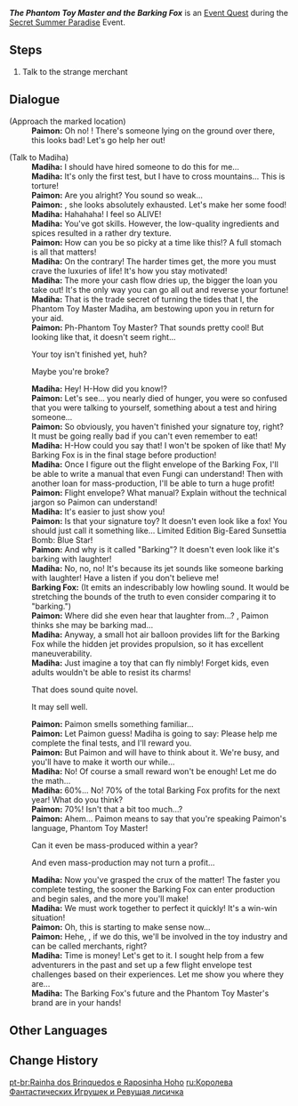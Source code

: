 {{Quest Infobox
|id            = 73526
|image         = Event Quest The Phantom Toy Master and the Barking Fox.png
|type          = World
|event_name    = Secret Summer Paradise
|requirement   = 
* Complete [[Fairground Gathering, Summer Lights Illuminated]]
|characters    = Madiha; Paimon; Traveler
|startLocation = [[Veluriyam Mirage]]
|region        = 
|area          = Veluriyam Mirage
|subarea       = Silver Bottle Courtyard
|next          = 
|rewards       = Mora*10,000;Adventurer's Experience*4
|otherRewards  = 
* Unlocks the [[Secret Summer Paradise/Sojourns of the Barking Fox|Sojourns of the Barking Fox]] subevent.
}}
'''''The Phantom Toy Master and the Barking Fox''''' is an [[Event Quest]] during the [[Secret Summer Paradise]] Event.

==Steps==
# Talk to the strange merchant

==Dialogue==
{{Quest Description|While taking a stroll through Veluriyam Mirage, you and Paimon notice a weary merchant. Perhaps giving her a hand may earn you a rare reward...}}
{{Dialogue Start}}
;(Approach the marked location)
:'''Paimon:''' Oh no! {{Traveler}}! There's someone lying on the ground over there, this looks bad! Let's go help her out!

;(Talk to Madiha)
:'''Madiha:''' I should have hired someone to do this for me...
:'''Madiha:''' It's only the first test, but I have to cross mountains... This is torture!
:'''Paimon:''' Are you alright? You sound so weak...
:'''Paimon:''' {{Traveler}}, she looks absolutely exhausted. Let's make her some food!
:{{Black Screen|You cook up some piping-hot Fried Radish Balls and Steak at the nearby stove to help the stranger regain her strength...}}
:'''Madiha:''' Hahahaha! I feel so ALIVE!
:'''Madiha:''' You've got skills. However, the low-quality ingredients and spices resulted in a rather dry texture.
:'''Paimon:''' How can you be so picky at a time like this!? A full stomach is all that matters!
:'''Madiha:''' On the contrary! The harder times get, the more you must crave the luxuries of life! It's how you stay motivated!
:'''Madiha:''' The more your cash flow dries up, the bigger the loan you take out! It's the only way you can go all out and reverse your fortune!
:'''Madiha:''' That is the trade secret of turning the tides that I, the Phantom Toy Master Madiha, am bestowing upon you in return for your aid.
:'''Paimon:''' Ph-Phantom Toy Master? That sounds pretty cool! But looking like that, it doesn't seem right...
:{{DIcon}} Your toy isn't finished yet, huh?
:{{DIcon}} Maybe you're broke?
:'''Madiha:''' Hey! H-How did you know!?
:'''Paimon:''' Let's see... you nearly died of hunger, you were so confused that you were talking to yourself, something about a test and hiring someone...
:'''Paimon:''' So obviously, you haven't finished your signature toy, right? It must be going really bad if you can't even remember to eat!
:'''Madiha:''' H-How could you say that! I won't be spoken of like that! My Barking Fox is in the final stage before production!
:'''Madiha:''' Once I figure out the flight envelope of the Barking Fox, I'll be able to write a manual that even Fungi can understand! Then with another loan for mass-production, I'll be able to turn a huge profit!
:'''Paimon:''' Flight envelope? What manual? Explain without the technical jargon so Paimon can understand!
:'''Madiha:''' It's easier to just show you!
:{{Black Screen|Madiha pulls out a blue package from her bag and quickly inflates it.<br>A moment later, a strange-looking toy appears and floats steadily in midair.}}
:'''Paimon:''' Is that your signature toy? It doesn't even look like a fox! You should just call it something like... Limited Edition Big-Eared Sunsettia Bomb: Blue Star!
:'''Paimon:''' And why is it called "Barking"? It doesn't even look like it's barking with laughter!
:'''Madiha:''' No, no, no! It's because its jet sounds like someone barking with laughter! Have a listen if you don't believe me!
:'''Barking Fox:''' (It emits an indescribably low howling sound. It would be stretching the bounds of the truth to even consider comparing it to "barking.")
:'''Paimon:''' Where did she even hear that laughter from...? {{Traveler}}, Paimon thinks she may be barking mad...
:'''Madiha:''' Anyway, a small hot air balloon provides lift for the Barking Fox while the hidden jet provides propulsion, so it has excellent maneuverability.
:'''Madiha:''' Just imagine a toy that can fly nimbly! Forget kids, even adults wouldn't be able to resist its charms!
:{{DIcon}} That does sound quite novel.
:{{DIcon}} It may sell well.
:'''Paimon:''' Paimon smells something familiar...
:'''Paimon:''' Let Paimon guess! Madiha is going to say: Please help me complete the final tests, and I'll reward you.
:'''Paimon:''' But Paimon and {{Traveler}} will have to think about it. We're busy, and you'll have to make it worth our while...
:'''Madiha:''' No! Of course a small reward won't be enough! Let me do the math...
:'''Madiha:''' 60%... No! 70% of the total Barking Fox profits for the next year! What do you think?
:'''Paimon:''' 70%! Isn't that a bit too much...?
:'''Paimon:''' Ahem... Paimon means to say that you're speaking Paimon's language, Phantom Toy Master!
:{{DIcon}} Can it even be mass-produced within a year?
:{{DIcon}} And even mass-production may not turn a profit...
:'''Madiha:''' Now you've grasped the crux of the matter! The faster you complete testing, the sooner the Barking Fox can enter production and begin sales, and the more you'll make!
:'''Madiha:''' We must work together to perfect it quickly! It's a win-win situation!
:'''Paimon:''' Oh, this is starting to make sense now...
:'''Paimon:''' Hehe, {{Traveler}}, if we do this, we'll be involved in the toy industry and can be called merchants, right?
:'''Madiha:''' Time is money! Let's get to it. I sought help from a few adventurers in the past and set up a few flight envelope test challenges based on their experiences. Let me show you where they are...
:'''Madiha:''' The Barking Fox's future and the Phantom Toy Master's brand are in your hands!
{{Dialogue End}}

==Other Languages==
{{Other Languages
|en      = The Phantom Toy Master and the Barking Fox
|zhs     = 「幻之玩具王」和「吼吼小狐」
|zhs_rm  = "Huàn zhī Wánjù-wáng" hé "Hǒuhǒu Xiǎohú"
|zht     = 「幻之玩具王」和「吼吼小狐」
|zht_rm  = "Huàn zhī Wánjù-wáng" hé "Hǒuhǒu Xiǎohú"
|zh_tl   = The Phantom King of Toys and the Little Roaring Fox
|ja      = 「幻のおもちゃ王」と「ヒャッホーギツネ」
|ja_rm   = "Maboroshi no Omocha-ou" to "Hyahhoo-gitsune"{{Assumed}}
|ja_tl   = 
|ko      = 「환상<->의 장난감 왕」과 「후후 여우」
|ko_tl   = 
|es      = La maestra juguetera y el zorrisueño
|es_tl   = The Toymaker Mistress and the Dream Fox
|fr      = Virtuose des jouets fantômes et renard glapisseur
|fr_tl   = Virtuoso of Phantom Toys and Yelping Fox
|ru      = Королева Фантастических Игрушек и Ревущая лисичка
|ru_tl   = The Queen of Fantastical Toys and the Roaring Fox
|th      = "ราชาของเล่นมายา" กับ "จิ้งจอกน้อยโฮ่โฮ่"
|th_rm   = 
|th_tl   = 
|vi      = "Vua Trò Chơi Ảo" Và "Cáo Hoho"
|vi_tl   = 
|de      = „Fantastische Spielzeugkönigin“ und „Kicherfuchs“
|de_tl   = "Fantastic Toy Queen" and "Giggling Fox"
|id      = Raja Mainan Fantasi dan Si Rubah Hoho
|id_tl   = The King of Fantasy Toys and the Hoho Fox
|pt      = Rainha dos Brinquedos e Raposinha Hoho
|pt_tl   = 
|tr      = Gölge Oyuncakçısı ve Kükreyen Tilki
|tr_tl   = 
|it      = La Maestra dei Fantasmagiochi e la Volpe uggiolante
|it_tl   = The Teacher of Phantom Games and the Whining Fox
}}

==Change History==
{{Change History|3.8}}

[[pt-br:Rainha dos Brinquedos e Raposinha Hoho]]
[[ru:Королева Фантастических Игрушек и Ревущая лисичка]]